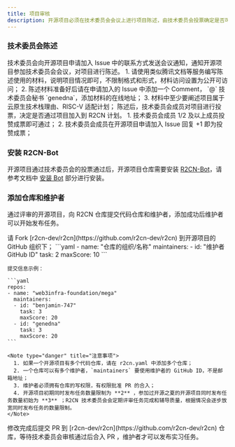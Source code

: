 ```yaml
---
title: 项目审核
description: 开源项目必须在技术委员会会议上进行项目陈述，由技术委员会投票确定是否可以加入到 R2CN 计划
---
```


### 技术委员会陈述

<Stepper>
  <StepperItem title="技术委员会会议陈述">
      技术委员会向开源项目申请加入 Issue 中的联系方式发送会议通知，通知开源项目参加技术委员会会议，对项目进行陈述。
      <Note type="danger" title="陈述注意事项">
          1. 请使用类似腾讯文档等服务编写陈述使用的材料，说明项目情况即可，不限制格式和形式，材料访问设置为公开可访问；
          2. 陈述材料准备好后请在申请加入的 Issue 中添加一个 Comment， `@` 技术委员会秘书 `genedna`，添加材料的在线地址；
          3. 材料中至少要阐述项目属于云原生技术栈理由、RISC-V 适配计划；
      </Note>
  </StepperItem>
  <StepperItem title="技术委员会成员投票">
      陈述后，技术委员会成员对项目进行投票，决定是否通过项目加入到 R2CN 计划。
      <Note type="danger" title="投票规则">
          1. 技术委员会成员 1/2 及以上成员投赞成票即可通过；
          2. 技术委员会成员在开源项目申请加入 Issue 回复 +1 即为投赞成票；
      </Note>
  </StepperItem>
</Stepper>

### 安装 R2CN-Bot

开源项目通过技术委员会的投票通过后，开源项目仓库需要安装 [R2CN-Bot](/docs/project/bot)，请参考文档中 [安装 Bot](/docs/project/bot/installation) 部分进行安装。

### 添加仓库和维护者

通过评审的开源项目，向 R2CN 仓库提交代码仓库和维护者，添加成功后维护者可以开始发布任务。

<Stepper>
  <StepperItem title="第一步：Fork 仓库">
    请 Fork [r2cn-dev/r2cn](https://github.com/r2cn-dev/r2cn) 到开源项目的 GitHub 组织下；
  </StepperItem>
  <StepperItem title="第二步：修改 r2cn.yaml, 添加仓库地址和维护者信息">
    ```yaml
    - name: "仓库的组织/名称"
      maintainers:
      - id: "维护者 GitHub ID"
        task: 2
        maxScore: 10
    ```

    提交信息示例：

    ```yaml
    repos:
    - name: "web3infra-foundation/mega"
      maintainers:
      - id: "benjamin-747"
        task: 3
        maxScore: 20
      - id: "genedna"
        task: 3
        maxScore: 20
    ```

    <Note type="danger" title="注意事项">
      1. 如果一个开源项目有多个代码仓库，请在 r2cn.yaml 中添加多个仓库；
      2. 一个仓库可以有多个维护者，`maintainers` 要使用维护者的 GitHub ID，不是邮箱地址；
      3. 维护者必须拥有仓库的写权限，有权限批准 PR 的合入；
      4. 开源项目初期同时发布任务数量限制为 **2** ，参加过开源之夏的开源项目同时发布任务数量初始为 **3** ；R2CN 技术委员会会定期评审任务完成和辅导质量，根据情况会逐步放宽同时发布任务的数量限制。
    </Note>
  </StepperItem>
  <StepperItem title="提交 PR 到 r2cn-dev/r2cn ">
    修改完成后提交 PR 到 [r2cn-dev/r2cn](https://github.com/r2cn-dev/r2cn) 仓库，等待技术委员会审核通过后合入 PR ，维护者才可以发布实习任务。
  </StepperItem>
</Stepper>
